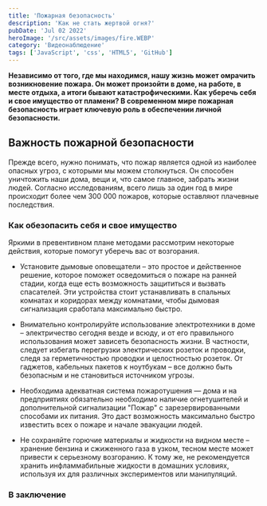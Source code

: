 ```yaml
---
title: 'Пожарная безопасность'
description: 'Как не стать жертвой огня?'
pubDate: 'Jul 02 2022'
heroImage: '/src/assets/images/fire.WEBP'
category: 'Видеонаблюдение'
tags: ['JavaScript', 'css', 'HTML5', 'GitHub']
---
```


**Независимо от того, где мы находимся, нашу жизнь может омрачить возникновение пожара. Он может произойти в доме, на работе, в месте отдыха, а итоги бывают катастрофическими. Как уберечь себя и свое имущество от пламени? В современном мире пожарная безопасность играет ключевую роль в обеспечении личной безопасности.**

## Важность пожарной безопасности

Прежде всего, нужно понимать, что пожар является одной из наиболее опасных угроз, с которыми мы можем столкнуться. Он способен уничтожить наши дома, вещи и, что самое главное, забрать жизни людей. Согласно исследованиям, всего лишь за один год в мире происходит более чем 300 000 пожаров, которые оставляют плачевные последствия.

### Как обезопасить себя и свое имущество

Яркими в превентивном плане методами рассмотрим некоторые действия, которые помогут уберечь вас от возгорания.

- Установите дымовые оповещатели – это простое и действенное решение, которое поможет осведомиться о пожаре на ранней стадии, когда еще есть возможность защититься и вызвать спасателей. Эти устройства стоит устанавливать в спальных комнатах и коридорах между комнатами, чтобы дымовая сигнализация сработала максимально быстро.

- Внимательно контролируйте использование электротехники в доме – электричество сегодня везде и всюду, и от его правильного использования может зависеть безопасность жизни. В частности, следует избегать перегрузки электрических розеток и проводки, следя за герметичностью проводки и целостностью розеток. От гаджетов, кабельных пакетов к ноутбукам – все должно быть безопасным и не становиться источником угрозы.

- Необходима адекватная система пожаротушения — дома и на предприятиях обязательно необходимо наличие огнетушителей и дополнительной сигнализации "Пожар" с зарезервированными способами их питания. Это даст возможность максимально быстро известить всех о пожаре и начале эвакуации людей.

- Не сохраняйте горючие материалы и жидкости на видном месте – хранение бензина и сжиженного газа в узком, тесном месте может привести к серьезному возгоранию. К тому же, не рекомендуется хранить инфламмабильные жидкости в домашних условиях, используя их для различных экспериментов или манипуляций.

### В заключение
